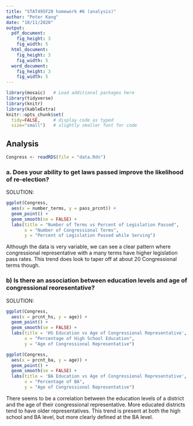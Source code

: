 ```yaml
---
title: "STAT495F20 homework #6 (analysis)"
author: "Peter Kang"
date: "10/11/2020"
output: 
  pdf_document:
    fig_height: 3
    fig_width: 5
  html_document:
    fig_height: 3
    fig_width: 5
  word_document:
    fig_height: 3
    fig_width: 5
---
```


```r
library(mosaic)   # Load additional packages here 
library(tidyverse)
library(knitr)
library(kableExtra)
knitr::opts_chunk$set(
  tidy=FALSE,     # display code as typed
  size="small")   # slightly smaller font for code
```



## Analysis

```r
Congress <- readRDS(file = "data.Rds")
```

### a. Does your ability to get laws passed improve the likelihood of re-election?

SOLUTION:

```r
ggplot(Congress,
  aes(x = number_terms, y = pass_prcnt)) +
  geom_point() + 
  geom_smooth(se = FALSE) + 
  labs(title = "Number of Terms vs Percent of Legislation Passed", 
       x = "Number of Congressional Terms", 
       y = "Percent of Legislation Passed while Serving")
```

Although the data is very variable, we can see a clear pattern where congressional representative with a many terms have higher legislation pass rates. This trend does look to taper off at about 20 Congressional terms though. 


\newpage

### b) Is there an association between education levels and age of congressional reoresentative?

SOLUTION:

```r
ggplot(Congress,
  aes(x = prcnt_hs, y = age)) +
  geom_point() + 
  geom_smooth(se = FALSE) + 
  labs(title = 'HS Education vs Age of Congressional Representative', 
       x = "Percentage of High School Education", 
       y = "Age of Congressional Representative")

ggplot(Congress,
  aes(x = prcnt_ba, y = age)) +
  geom_point() + 
  geom_smooth(se = FALSE) + 
  labs(title = 'BA Education vs Age of Congressional Representative', 
       x = "Percentage of BA", 
       y = "Age of Congressional Representative")
```

There seems to be a correlation between the education levels of a district and the age of their congressional representative. More educated districts tend to have older representatives. This trend is present at both the high school and BA level, but more clearly defined at the BA level. 
